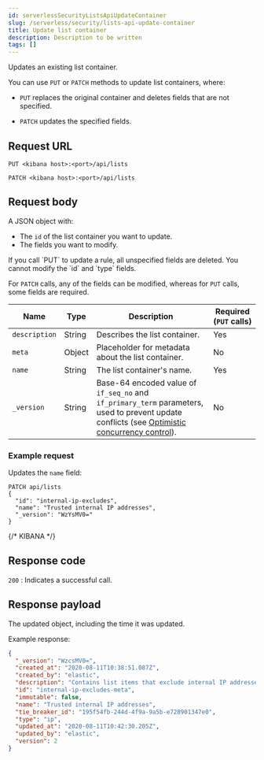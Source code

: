 ```yaml
---
id: serverlessSecurityListsApiUpdateContainer
slug: /serverless/security/lists-api-update-container
title: Update list container
description: Description to be written
tags: []
---
```


<div id="lists-api-update-container"></div>

Updates an existing list container.

You can use `PUT` or `PATCH` methods to update list containers, where:

* `PUT` replaces the original container and deletes fields that are not
    specified.

* `PATCH` updates the specified fields.

## Request URL

`PUT <kibana host>:<port>/api/lists`

`PATCH <kibana host>:<port>/api/lists`

## Request body

A JSON object with:

* The `id` of the list container you want to update.
* The fields you want to modify.

<DocCallOut title="Important" color="warning">
If you call `PUT` to update a rule, all unspecified fields are
deleted. You cannot modify the `id` and `type` fields.
</DocCallOut>

For `PATCH` calls, any of the fields can be modified, whereas for `PUT` calls,
some fields are required.

| Name | Type | Description | Required (`PUT` calls) |
|---|---|---|---|
| `description` | String | Describes the list container. | Yes |
| `meta` | Object | Placeholder for metadata about the list container. | No |
| `name` | String | The list container's name. | Yes |
| `_version` | String | Base-64 encoded value of `if_seq_no` and `if_primary_term` parameters, used to prevent update conflicts (see [Optimistic concurrency control](((ref))/optimistic-concurrency-control.html)). | No |

### Example request

Updates the `name` field:

```console
PATCH api/lists
{
  "id": "internal-ip-excludes",
  "name": "Trusted internal IP addresses",
  "_version": "WzYsMV0="
}
```
{/* KIBANA */}

## Response code

`200` 
    : Indicates a successful call.

## Response payload

The updated object, including the time it was updated.

Example response:

```json
{
  "_version": "WzcsMV0=",
  "created_at": "2020-08-11T10:38:51.087Z",
  "created_by": "elastic",
  "description": "Contains list items that exclude internal IP addresses from detection rule matches.",
  "id": "internal-ip-excludes-meta",
  "immutable": false,
  "name": "Trusted internal IP addresses",
  "tie_breaker_id": "195f54fb-244d-4f9a-9a5b-e728901347e0",
  "type": "ip",
  "updated_at": "2020-08-11T10:42:30.205Z",
  "updated_by": "elastic",
  "version": 2
}
```
